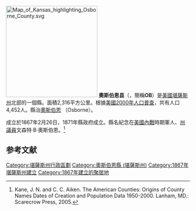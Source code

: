 {{noteTA
|T=zh-hans:奥斯伯恩县 (堪萨斯州);zh-hk:奧斯伯恩縣 (堪薩斯州);zh-tw:奧斯伯恩郡 (堪薩斯州);
|1=zh-hans:县;zh-hk:縣;zh-tw:郡;
}}

[[File:Map_of_Kansas_highlighting_Osborne_County.svg|250px]]
'''奧斯伯恩县'''（{{lang-en|Osborne County}}，簡稱'''OB'''）是[[美國|美國]][[堪薩斯州|堪薩斯州]]北部的一個縣。面積2,316平方公里。根據[[美國2000年人口普查|美國2000年人口普查]]，共有人口4,452人。縣治[[奧斯伯恩_(堪薩斯州)|奧斯伯恩]] （Osborne）。

成立於1867年2月26日，1871年縣政府成立。縣名紀念在[[美國內戰|美國內戰]]時期軍人、[[堪薩斯州州議會|州議員]]文森特·B·奧斯伯恩。<ref>Kane, J. N. and C. C. Aiken. The American Counties: Origins of County Names Dates of Creation and Population Data 1950-2000. Lanham, MD.: Scarecrow Press, 2005.</ref>

==参考文献==
{{reflist}}

{{奧斯伯恩縣 (堪薩斯州)}}

{{DEFAULTSORT:Osborne County, Kansas}}
[[Category:堪薩斯州行政區劃|Category:堪薩斯州行政區劃]]
[[Category:奧斯伯恩縣_(堪薩斯州)|Category:奧斯伯恩縣 (堪薩斯州)]]
[[Category:1867年堪薩斯州建立|Category:1867年堪薩斯州建立]]
[[Category:1867年建立的聚居地|Category:1867年建立的聚居地]]